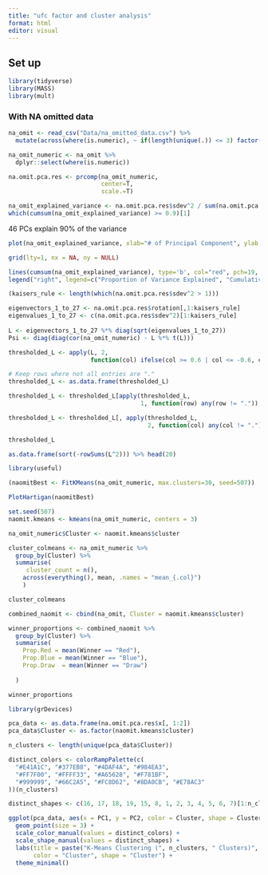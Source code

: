 ```yaml
---
title: "ufc factor and cluster analysis"
format: html
editor: visual
---
```


## Set up

```r
library(tidyverse)
library(MASS)
library(mult)
```

### With NA omitted data

```r
na_omit <- read_csv("Data/na_omitted_data.csv") %>%
  mutate(across(where(is.numeric), ~ if(length(unique(.)) <= 3) factor(.) else .))

na_omit_numeric <- na_omit %>% 
  dplyr::select(where(is.numeric))
```

```r
na.omit.pca.res <- prcomp(na_omit_numeric,
                          center=T,
                          scale.=T)
```

```r
na_omit_explained_variance <- na.omit.pca.res$sdev^2 / sum(na.omit.pca.res$sdev^2)
which(cumsum(na_omit_explained_variance) >= 0.9)[1]
```

46 PCs explain 90% of the variance

```r
plot(na_omit_explained_variance, xlab="# of Principal Component", ylab = "Proportion of Variance Explained", main = "Skree Plot", ylim=c(0,1), type='b', col="blue", pch=19, lty=1, xaxp=c(1,4,3))

grid(lty=1, nx = NA, ny = NULL)

lines(cumsum(na_omit_explained_variance), type='b', col="red", pch=19, lty=2)
legend("right", legend=c("Proportion of Variance Explained", "Cumulative Proportion of Variance Explained"), col=c("blue", "red"), pch=19, lty=1:2, xpd=TRUE)
```

```r
(kaisers_rule <- length(which(na.omit.pca.res$sdev^2 > 1)))
```

```r
eigenvectors_1_to_27 <- na.omit.pca.res$rotation[,1:kaisers_rule]
eigenvalues_1_to_27 <- c(na.omit.pca.res$sdev^2)[1:kaisers_rule]
  
L <- eigenvectors_1_to_27 %*% diag(sqrt(eigenvalues_1_to_27))
Psi <- diag(diag(cor(na_omit_numeric) - L %*% t(L)))
```

```r
thresholded_L <- apply(L, 2,
                       function(col) ifelse(col >= 0.6 | col <= -0.6, col, "."))

# Keep rows where not all entries are "."
thresholded_L <- as.data.frame(thresholded_L)

thresholded_L <- thresholded_L[apply(thresholded_L,
                                     1, function(row) any(row != ".")), ]

thresholded_L <- thresholded_L[, apply(thresholded_L,
                                       2, function(col) any(col != "."))]

thresholded_L
```

```r
as.data.frame(sort(-rowSums(L^2))) %>% head(20)
```

```r
library(useful)

(naomitBest <- FitKMeans(na_omit_numeric, max.clusters=30, seed=507))
```

```r
PlotHartigan(naomitBest)
```

```r
set.seed(507)
naomit.kmeans <- kmeans(na_omit_numeric, centers = 3)
```

```r
na_omit_numeric$Cluster <- naomit.kmeans$cluster

cluster_colmeans <- na_omit_numeric %>%
  group_by(Cluster) %>%
  summarise(
     cluster_count = n(),
    across(everything(), mean, .names = "mean_{.col}")
    )

cluster_colmeans
```

```r
combined_naomit <- cbind(na_omit, Cluster = naomit.kmeans$cluster)

winner_proportions <- combined_naomit %>%
  group_by(Cluster) %>%
  summarise(
    Prop.Red = mean(Winner == "Red"),  
    Prop.Blue = mean(Winner == "Blue"),
    Prop.Draw  = mean(Winner == "Draw")
      
  )

winner_proportions
```

```r
library(grDevices)

pca_data <- as.data.frame(na.omit.pca.res$x[, 1:2])  
pca_data$Cluster <- as.factor(naomit.kmeans$cluster)

n_clusters <- length(unique(pca_data$Cluster))

distinct_colors <- colorRampPalette(c(
  "#E41A1C", "#377EB8", "#4DAF4A", "#984EA3", 
  "#FF7F00", "#FFFF33", "#A65628", "#F781BF",
  "#999999", "#66C2A5", "#FC8D62", "#8DA0CB", "#E78AC3"
))(n_clusters)

distinct_shapes <- c(16, 17, 18, 19, 15, 8, 1, 2, 3, 4, 5, 6, 7)[1:n_clusters]

ggplot(pca_data, aes(x = PC1, y = PC2, color = Cluster, shape = Cluster)) +
  geom_point(size = 3) +  
  scale_color_manual(values = distinct_colors) +  
  scale_shape_manual(values = distinct_shapes) + 
  labs(title = paste("K-Means Clustering (", n_clusters, " Clusters)", sep=""), 
       color = "Cluster", shape = "Cluster") +
  theme_minimal()
```
